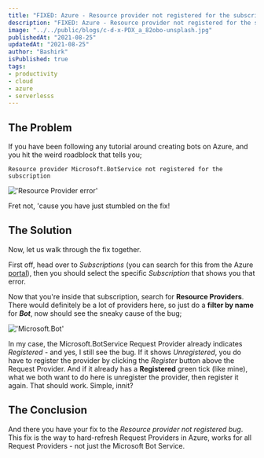 ```yaml
---
title: "FIXED: Azure - Resource provider not registered for the subscription"
description: "FIXED: Azure - Resource provider not registered for the subscription."
image: "../../public/blogs/c-d-x-PDX_a_82obo-unsplash.jpg"
publishedAt: "2021-08-25"
updatedAt: "2021-08-25"
author: "Bashirk"
isPublished: true
tags:
- productivity
- cloud
- azure
- serverlesss
---
```


## The Problem
If you have been following any tutorial around creating bots on Azure, and you hit the weird roadblock that tells you;

```
Resource provider Microsoft.BotService not registered for the subscription
```

!['Resource Provider error'](https://github.com/bashirk/azure_webapp_node/raw/assets/Screenshot%202020-08-19%20at%2011.57.24%20AM.png)

Fret not, 'cause you have just stumbled on the fix!


## The Solution
Now, let us walk through the fix together. 

First off, head over to *Subscriptions* (you can search for this from the Azure [portal](https://portal.azure.com)), then you should select the specific *Subscription* that shows you that error.

Now that you're inside that subscription, search for **Resource Providers**. There would definitely be a lot of providers here, so just do a **filter by name** for ***Bot***, now should see the sneaky cause of the bug;

!['Microsoft.Bot'](https://dev-to-uploads.s3.amazonaws.com/i/r2zalil5ras1kvg6hhh3.png)

In my case, the Microsoft.BotService Request Provider already indicates *Registered* - and yes, I still see the bug. If it shows *Unregistered*, you do have to register the provider by clicking the *Register* button above the Request Provider. And if it already has a **Registered** green tick (like mine), what we both want to do here is unregister the provider, then register it again. That should work. Simple, innit?


## The Conclusion
And there you have your fix to the *Resource provider not registered bug*. This fix is the way to hard-refresh Request Providers in Azure, works for all Request Providers - not just the Microsoft Bot Service.